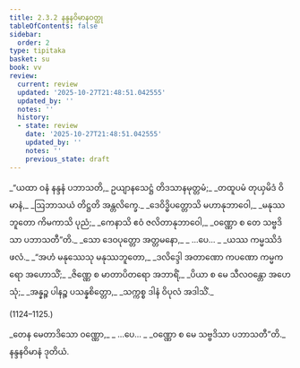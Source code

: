 ```yaml
---
title: 2.3.2 နန္ဒနဝိမာနဝတ္ထု
tableOfContents: false
sidebar:
  order: 2
type: tipitaka
basket: su
book: vv
review:
  current: review
  updated: '2025-10-27T21:48:51.042555'
  updated_by: ''
  notes: ''
  history:
  - state: review
    date: '2025-10-27T21:48:51.042555'
    updated_by: ''
    notes: ''
    previous_state: draft
---
```



<ReviewStatus review={frontmatter.review} showDetails={true} />

<HypothesisAnnotation frontmatter={frontmatter} />

<DynamicBreadcrumb />

<Division number="1120" book="vv" e="ch" v="19" p="103">

<Paragraph number="969" type="verses" book="vv">
_“ယထာ ဝနံ နန္ဒနံ ပဘာသတိ,_  
ဥယျာနသေဋ္ဌံ တိဒသာနမုတ္တမံ;_  
_တထူပမံ တုယှမိဒံ ဝိမာနံ,_  
_ဩဘာသယံ တိဋ္ဌတိ အန္တလိက္ခေ._  

</Paragraph>

</Division>
<Division number="1121" book="vv" e="ch" v="19" p="104">

<Paragraph number="970" type="verses" book="vv">
_ဒေဝိဒ္ဓိပတ္တောသိ မဟာနုဘာဝေါ,_  
_မနုဿဘူတော ကိမကာသိ ပုညံ;_  
_ကေနာသိ ဧဝံ ဇလိတာနုဘာဝေါ,_  
_ဝဏ္ဏော စ တေ သဗ္ဗဒိသာ ပဘာသတီ”တိ._  

</Paragraph>

</Division>
<Division number="1122" book="vv" e="ch" v="19" p="104">

<Paragraph number="971" type="verses" book="vv">
_သော ဒေဝပုတ္တော အတ္တမနော,_  
_ …ပေ… _  
_ယဿ ကမ္မဿိဒံ ဖလံ._  

</Paragraph>

</Division>
<Division number="1123" book="vv" e="ch" v="19" p="104">

<Paragraph number="972" type="verses" book="vv">
_“အဟံ မနုဿေသု မနုဿဘူတော,_  
_ဒလိဒ္ဒေါ အတာဏော ကပဏော ကမ္မကရော အဟောသိံ;_  
_ဇိဏ္ဏေ စ မာတာပိတရော အဘာရိံ,_  
_ပိယာ စ မေ သီလဝန္တော အဟေသုံ;_  
_အန္နဉ္စ ပါနဉ္စ ပသန္နစိတ္တော,_  
_သက္ကစ္စ ဒါနံ ဝိပုလံ အဒါသိံ._  


(1124–1125.)
</Paragraph>

<Paragraph number="973" type="verses" book="vv">
_တေန မေတာဒိသော ဝဏ္ဏော,_  
_ …ပေ… _  
_ဝဏ္ဏော စ မေ သဗ္ဗဒိသာ ပဘာသတီ”တိ._  


</Paragraph>
</Division>

<Paragraph number="974" type="center" book="vv">
နန္ဒနဝိမာနံ ဒုတိယံ.
</Paragraph>